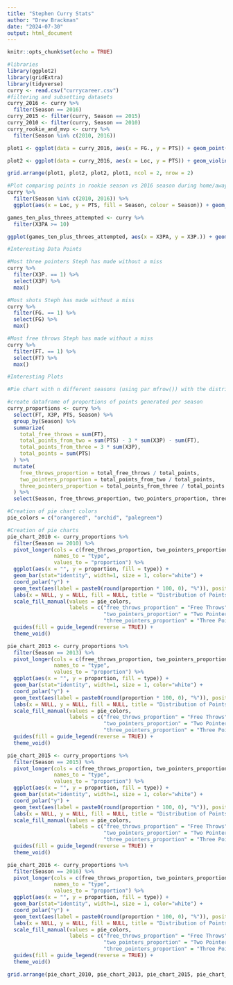 ```yaml
---
title: "Stephen Curry Stats"
author: "Drew Brackman"
date: "2024-07-30"
output: html_document
---
```


```r
knitr::opts_chunk$set(echo = TRUE)
```


```r
#libraries
library(ggplot2)
library(gridExtra)
library(tidyverse)
curry <- read.csv("currycareer.csv")
#filtering and subsetting datasets
curry_2016 <- curry %>%
  filter(Season == 2016)
curry_2015 <- filter(curry, Season == 2015)
curry_2010 <- filter(curry, Season == 2010)
curry_rookie_and_mvp <- curry %>%
  filter(Season %in% c(2010, 2016))
```

```r
plot1 <- ggplot(data = curry_2016, aes(x = FG., y = PTS)) + geom_point(color = "red") + geom_smooth(method = "lm", se = FALSE, color = "blue") + labs(x = "Field Goal Percentage", y = "Points", title = "Stephen Curry 2016 FG% vs Points")

plot2 <- ggplot(data = curry_2016, aes(x = Loc, y = PTS)) + geom_violin(color = "black", trim = FALSE) + geom_jitter(color = "blue") + stat_summary(fun = median, geom = "crossbar", color = "red") + labs(x = "Home or Away", y = "Points")

grid.arrange(plot1, plot2, plot2, plot1, ncol = 2, nrow = 2)
```

```r
#Plot comparing points in rookie season vs 2016 season during home/away games
curry %>%
  filter(Season %in% c(2010, 2016)) %>%
  ggplot(aes(x = Loc, y = PTS, fill = Season, colour = Season)) + geom_boxplot(color = "red") + geom_jitter()
```

```r
games_ten_plus_threes_attempted <- curry %>%
  filter(X3PA >= 10)

ggplot(games_ten_plus_threes_attempted, aes(x = X3PA, y = X3P.)) + geom_point() + geom_jitter()
```

```r
#Interesting Data Points

#Most three pointers Steph has made without a miss
curry %>% 
  filter(X3P. == 1) %>%
  select(X3P) %>%
  max()

#Most shots Steph has made without a miss
curry %>%
  filter(FG. == 1) %>%
  select(FG) %>%
  max()

#Most free throws Steph has made without a miss
curry %>%
  filter(FT. == 1) %>%
  select(FT) %>%
  max()
```

```r
#Interesting Plots

#Pie chart with n different seasons (using par mfrow()) with the distribution of how points were generated (3P, 2P, FT)

#create dataframe of proportions of points generated per season
curry_proportions <- curry %>%
  select(FT, X3P, PTS, Season) %>%
  group_by(Season) %>%
  summarize(
    total_free_throws = sum(FT),
    total_points_from_two = sum(PTS) - 3 * sum(X3P) - sum(FT),
    total_points_from_three = 3 * sum(X3P),
    total_points = sum(PTS)
  ) %>%
  mutate(
    free_throws_proportion = total_free_throws / total_points,
    two_pointers_proportion = total_points_from_two / total_points,
    three_pointers_proportion = total_points_from_three / total_points
  ) %>%
  select(Season, free_throws_proportion, two_pointers_proportion, three_pointers_proportion)

#Creation of pie chart colors
pie_colors = c("orangered", "orchid", "palegreen")

#Creation of pie charts
pie_chart_2010 <- curry_proportions %>%
  filter(Season == 2010) %>%
  pivot_longer(cols = c(free_throws_proportion, two_pointers_proportion, three_pointers_proportion),
               names_to = "type",
               values_to = "proportion") %>%
  ggplot(aes(x = "", y = proportion, fill = type)) +
  geom_bar(stat="identity", width=1, size = 1, color="white") +
  coord_polar("y") +
  geom_text(aes(label = paste0(round(proportion * 100, 0), "%")), position = position_stack(vjust = 0.5)) +
  labs(x = NULL, y = NULL, fill = NULL, title = "Distribution of Points Generated - 2010") + 
  scale_fill_manual(values = pie_colors,
                    labels = c("free_throws_proportion" = "Free Throws",
                               "two_pointers_proportion" = "Two Pointers",
                               "three_pointers_proportion" = "Three Pointers")) +
  guides(fill = guide_legend(reverse = TRUE)) +
  theme_void()

pie_chart_2013 <- curry_proportions %>%
  filter(Season == 2013) %>%
  pivot_longer(cols = c(free_throws_proportion, two_pointers_proportion, three_pointers_proportion),
               names_to = "type",
               values_to = "proportion") %>%
  ggplot(aes(x = "", y = proportion, fill = type)) +
  geom_bar(stat="identity", width=1, size = 1, color="white") +
  coord_polar("y") +
  geom_text(aes(label = paste0(round(proportion * 100, 0), "%")), position = position_stack(vjust = 0.5)) +
  labs(x = NULL, y = NULL, fill = NULL, title = "Distribution of Points Generated - 2013") + 
  scale_fill_manual(values = pie_colors,
                    labels = c("free_throws_proportion" = "Free Throws",
                               "two_pointers_proportion" = "Two Pointers",
                               "three_pointers_proportion" = "Three Pointers")) +
  guides(fill = guide_legend(reverse = TRUE)) +
  theme_void()

pie_chart_2015 <- curry_proportions %>%
  filter(Season == 2015) %>%
  pivot_longer(cols = c(free_throws_proportion, two_pointers_proportion, three_pointers_proportion),
               names_to = "type",
               values_to = "proportion") %>%
  ggplot(aes(x = "", y = proportion, fill = type)) +
  geom_bar(stat="identity", width=1, size = 1, color="white") +
  coord_polar("y") +
  geom_text(aes(label = paste0(round(proportion * 100, 0), "%")), position = position_stack(vjust = 0.5)) +
  labs(x = NULL, y = NULL, fill = NULL, title = "Distribution of Points Generated - 2015") + 
  scale_fill_manual(values = pie_colors,
                    labels = c("free_throws_proportion" = "Free Throws",
                               "two_pointers_proportion" = "Two Pointers",
                               "three_pointers_proportion" = "Three Pointers")) +
  guides(fill = guide_legend(reverse = TRUE)) +
  theme_void()

pie_chart_2016 <- curry_proportions %>%
  filter(Season == 2016) %>%
  pivot_longer(cols = c(free_throws_proportion, two_pointers_proportion, three_pointers_proportion),
               names_to = "type",
               values_to = "proportion") %>%
  ggplot(aes(x = "", y = proportion, fill = type)) +
  geom_bar(stat="identity", width=1, size = 1, color="white") +
  coord_polar("y") +
  geom_text(aes(label = paste0(round(proportion * 100, 0), "%")), position = position_stack(vjust = 0.5)) +
  labs(x = NULL, y = NULL, fill = NULL, title = "Distribution of Points Generated - 2016") + 
  scale_fill_manual(values = pie_colors,
                    labels = c("free_throws_proportion" = "Free Throws",
                               "two_pointers_proportion" = "Two Pointers",
                               "three_pointers_proportion" = "Three Pointers")) +
  guides(fill = guide_legend(reverse = TRUE)) +
  theme_void()

grid.arrange(pie_chart_2010, pie_chart_2013, pie_chart_2015, pie_chart_2016, nrow = 2, ncol = 2)
```

